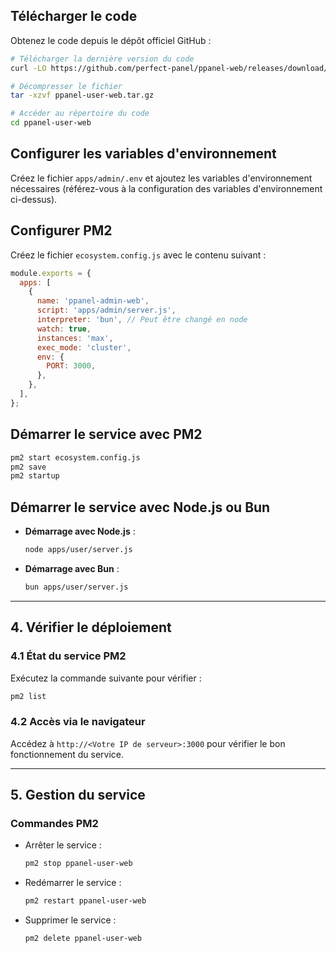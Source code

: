 ## Télécharger le code

Obtenez le code depuis le dépôt officiel GitHub :

```bash
# Télécharger la dernière version du code
curl -LO https://github.com/perfect-panel/ppanel-web/releases/download/v1.0.0/ppanel-admin-web.tar.gz

# Décompresser le fichier
tar -xzvf ppanel-user-web.tar.gz

# Accéder au répertoire du code
cd ppanel-user-web
```

## Configurer les variables d'environnement

Créez le fichier `apps/admin/.env` et ajoutez les variables d'environnement nécessaires (référez-vous à la configuration des variables d'environnement ci-dessus).

## Configurer PM2

Créez le fichier `ecosystem.config.js` avec le contenu suivant :

```javascript
module.exports = {
  apps: [
    {
      name: 'ppanel-admin-web',
      script: 'apps/admin/server.js',
      interpreter: 'bun', // Peut être changé en node
      watch: true,
      instances: 'max',
      exec_mode: 'cluster',
      env: {
        PORT: 3000,
      },
    },
  ],
};
```

## Démarrer le service avec PM2

```bash
pm2 start ecosystem.config.js
pm2 save
pm2 startup
```

## Démarrer le service avec Node.js ou Bun

- **Démarrage avec Node.js** :

  ```bash
  node apps/user/server.js
  ```

- **Démarrage avec Bun** :

  ```bash
  bun apps/user/server.js
  ```

---

## **4. Vérifier le déploiement**

### **4.1 État du service PM2**

Exécutez la commande suivante pour vérifier :

```bash
pm2 list
```

### **4.2 Accès via le navigateur**

Accédez à `http://<Votre IP de serveur>:3000` pour vérifier le bon fonctionnement du service.

---

## **5. Gestion du service**

### **Commandes PM2**

- Arrêter le service :

  ```bash
  pm2 stop ppanel-user-web
  ```

- Redémarrer le service :

  ```bash
  pm2 restart ppanel-user-web
  ```

- Supprimer le service :

  ```bash
  pm2 delete ppanel-user-web
  ```



<Giscus />
